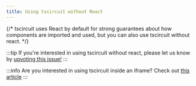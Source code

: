 ```yaml
---
title: Using tscircuit without React
---
```


{/* tscircuit uses React by default for strong guarantees about how
components are imported and used, but you can also use tscircuit
without react. */}

:::tip
If you're interested in using tscircuit without react, please let us know
by [upvoting this issue!](https://github.com/tscircuit/tscircuit/issues/508)
:::

:::info
Are you interested in using tscircuit inside an iframe? Check out [this article](./running-tscircuit-inside-an-iframe.mdx)
:::



